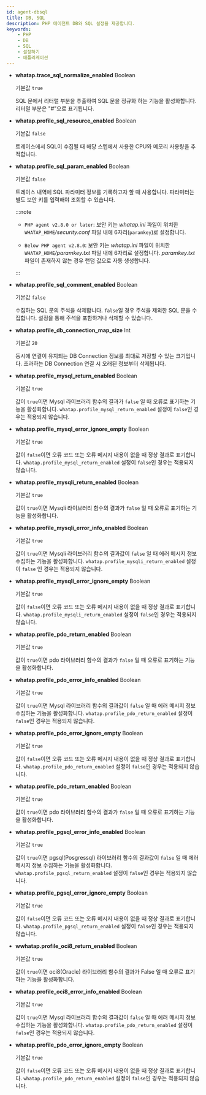```yaml
---
id: agent-dbsql
title: DB, SQL
description: PHP 에이전트 DB와 SQL 설정을 제공합니다.
keywords:
    - PHP
    - DB
    - SQL
    - 설정하기
    - 애플리케이션
---
```



* **whatap.trace_sql_normalize_enabled** <span class='type'>Boolean</span>

  기본값 `true`

  SQL 문에서 리터럴 부분을 추출하여 SQL 문을 정규화 하는 기능을 활성화합니다. 리터럴 부분은 "#"으로 표기됩니다.

* **whatap.profile_sql_resource_enabled** <span class='type'>Boolean</span>

  기본값 `false`

  트레이스에서 SQL이 수집될 때 해당 스텝에서 사용한 CPU와 메모리 사용량을 추적합니다.

* **whatap.profile_sql_param_enabled** <span class='type'>Boolean</span><ScrollToLink anchor='profile-sql-param' />

  기본값 `false`

  트레이스 내역에 SQL 파라미터 정보를 기록하고자 할 때 사용합니다. 파라미터는 별도 보안 키를 입력해야 조회할 수 있습니다.

  :::note

  * <code class="my">PHP agent v2.8.0 or later</code>: 보안 키는 *whatap.ini* 파일이 위치한 `WHATAP_HOME`*/security.conf* 파일 내에 6자리(`paramkey`)로 설정합니다.

  * <code class="my">Below PHP agent v2.8.0</code>: 보안 키는 *whatap.ini* 파일이 위치한 `WHATAP_HOME`*/paramkey.txt* 파일 내에 6자리로 설정합니다. *paramkey.txt* 파일이 존재하지 않는 경우 랜덤 값으로 자동 생성합니다.

  :::

* **whatap.profile_sql_comment_enabled** <span class='type'>Boolean</span>

  기본값 `false`

  수집하는 SQL 문의 주석을 삭제합니다. `false`일 경우 주석을 제외한 SQL 문을 수집합니다. 설정을 통해 주석을 포함하거나 삭제할 수 있습니다.

* **whatap.profile_db_connection_map_size** <span class='type'>Int</span>

  기본값 `20`

  동시에 연결이 유지되는 DB Connection 정보를 최대로 저장할 수 있는 크기입니다. 초과하는 DB Connection 연결 시 오래된 정보부터 삭제됩니다.

  <Phprestartapply />

* **whatap.profile_mysql_return_enabled** <span class='type'>Boolean</span>

  기본값 `true`

  값이 `true`이면  Mysql 라이브러리 함수의 결과가 `false` 일 때 오류로 표기하는 기능을 활성화합니다. `whatap.profile_mysql_return_enabled` 설정이 `false`인 경우는 적용되지 않습니다.

* **whatap.profile_mysql_error_ignore_empty** <span class='type'>Boolean</span>

  기본값 `true`

  값이 `false`이면  오류 코드 또는 오류 메시지 내용이 없을 때 정상 결과로 표기합니다. `whatap.profile_mysql_return_enabled` 설정이 `false`인 경우는 적용되지 않습니다.

* **whatap.profile_mysqli_return_enabled** <span class='type'>Boolean</span>

  기본값 `true`

  값이 `true`이면  Mysqli 라이브러리 함수의 결과가 `false` 일 때 오류로 표기하는 기능을 활성화합니다.

* **whatap.profile_mysqli_error_info_enabled** <span class='type'>Boolean</span>

  기본값 `true`

  값이 `true`이면  Mysqli 라이브러리 함수의 결과값이 `false` 일 때 에러 메시지 정보 수집하는 기능을 활성화합니다. `whatap.profile_mysqli_return_enabled` 설정이 `false` 인 경우는 적용되지 않습니다.

* **whatap.profile_mysqli_error_ignore_empty** <span class='type'>Boolean</span>

  기본값 `true`

  값이 `false`이면  오류 코드 또는 오류 메시지 내용이 없을 때 정상 결과로 표기합니다. `whatap.profile_mysqli_return_enabled` 설정이 `false`인 경우는 적용되지 않습니다.

* **whatap.profile_pdo_return_enabled** <span class='type'>Boolean</span>

  기본값 `true`

  값이 `true`이면  pdo 라이브러리 함수의 결과가 `false` 일 때 오류로 표기하는 기능을 활성화합니다.

* **whatap.profile_pdo_error_info_enabled** <span class='type'>Boolean</span>

  기본값 `true`

  값이 `true`이면  Mysql 라이브러리 함수의 결과값이 `false` 일 때 에러 메시지 정보 수집하는 기능을 활성화합니다. `whatap.profile_pdo_return_enabled` 설정이 `false`인 경우는 적용되지 않습니다.

* **whatap.profile_pdo_error_ignore_empty** <span class='type'>Boolean</span>

  기본값 `true`

  값이 `false`이면  오류 코드 또는 오류 메시지 내용이 없을 때 정상 결과로 표기합니다. `whatap.profile_pdo_return_enabled` 설정이 `false`인 경우는 적용되지 않습니다.

* **whatap.profile_pdo_return_enabled** <span class='type'>Boolean</span>

  기본값 `true`

  값이 `true`이면  pdo 라이브러리 함수의 결과가 `false` 일 때 오류로 표기하는 기능을 활성화합니다.

* **whatap.profile_pgsql_error_info_enabled** <span class='type'>Boolean</span>

  기본값 `true`

  값이 `true`이면  pgsql(Posgressql) 라이브러리 함수의 결과값이 `false` 일 때 에러 메시지 정보 수집하는 기능을 활성화합니다. `whatap.profile_pgsql_return_enabled` 설정이 `false`인 경우는 적용되지 않습니다.

* **whatap.profile_pgsql_error_ignore_empty** <span class='type'>Boolean</span>

  기본값 `true`

  값이 `false`이면  오류 코드 또는 오류 메시지 내용이 없을 때 정상 결과로 표기합니다. `whatap.profile_pgsql_return_enabled` 설정이 `false`인 경우는 적용되지 않습니다.

* **wwhatap.profile_oci8_return_enabled** <span class='type'>Boolean</span>

  기본값 `true`

  값이 `true`이면  oci8(Oracle) 라이브러리 함수의 결과가 False 일 때 오류로 표기하는 기능을 활성화합니다.

* **whatap.profile_oci8_error_info_enabled** <span class='type'>Boolean</span>

  기본값 `true`

  값이 `true`이면  Mysql 라이브러리 함수의 결과값이 `false` 일 때 에러 메시지 정보 수집하는 기능을 활성화합니다. `whatap.profile_pdo_return_enabled` 설정이 `false`인 경우는 적용되지 않습니다.

* **whatap.profile_pdo_error_ignore_empty** <span class='type'>Boolean</span>

  기본값 `true`

  값이 `false`이면  오류 코드 또는 오류 메시지 내용이 없을 때 정상 결과로 표기합니다. `whatap.profile_pdo_return_enabled` 설정이 `false`인 경우는 적용되지 않습니다.